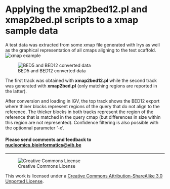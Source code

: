 Applying the xmap2bed12.pl and xmap2bed.pl scripts to a xmap sample data
==========

A test data was extracted from some xmap file generated with Irys as well as the graphical representation of all cmaps aligning to the test scaffold.
![xmap example](pictures/xmap_example.png)

![BED5 and BED12 converted data](pictures/xmap2bed12_example.png)

The first track was obtained with **xmap2bed12.pl** while the second track was generated with **xmap2bed.pl** (only matching regions are reported in the latter).

After conversion and loading in IGV, the top track shows the BED12 export where thiner blocks represent regions of the query that do not align to the reference. The thicker blocks in both tracks represent the region of the reference that is matched in the query cmap (but differences in size within this region are not represented). Confidence filtering is also possible with the optionnal parameter '-x'.


<h4>Please send comments and feedback to <a href="mailto:nucleomics.bioinformatics@vib.be">nucleomics.bioinformatics@vib.be</a></h4>

------------

![Creative Commons License](http://i.creativecommons.org/l/by-sa/3.0/88x31.png?raw=true)

This work is licensed under a [Creative Commons Attribution-ShareAlike 3.0 Unported License](http://creativecommons.org/licenses/by-sa/3.0/).
